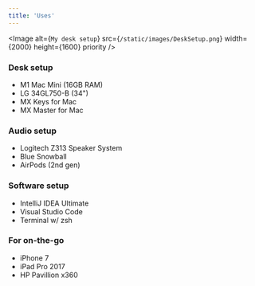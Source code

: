 ```yaml
---
title: 'Uses'
---
```


<Image
    alt={`My desk setup`}
    src={`/static/images/DeskSetup.png`}
    width={2000}
    height={1600}
    priority
/>

### Desk setup
- M1 Mac Mini (16GB RAM)
- LG 34GL750-B (34")
- MX Keys for Mac
- MX Master for Mac

### Audio setup
- Logitech Z313 Speaker System
- Blue Snowball
- AirPods (2nd gen)

### Software setup
- IntelliJ IDEA Ultimate
- Visual Studio Code
- Terminal w/ zsh

### For on-the-go
- iPhone 7
- iPad Pro 2017
- HP Pavillion x360
